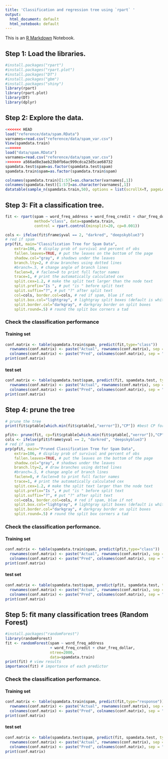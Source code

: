 ```yaml
---
title: 'Classification and regression tree using `rpart` '
output:
  html_document: default
  html_notebook: default
---
```


This is an [R Markdown](http://rmarkdown.rstudio.com) Notebook. 

## Step 1: Load the libraries.
```r
#install.packages("rpart")
#install.packages("rpart.plot")
#install.packages("DT")
#install.packages("gbm")
#install.packages("shiny")
library(rpart)
library(rpart.plot)
library(DT)
library(dplyr)
```

## Step 2: Explore the data.
```r
<<<<<<< HEAD
load("reference/data/spam.RData")
varnames=read.csv("reference/data/spam_var.csv")
View(spamdata.train)
=======
load("data/spam.RData")
varnames=read.csv("reference/data/spam_var.csv")
>>>>>>> a566ad8e3aeb23b0fb6ac999cdca23d5cae68732
spamdata.test$spam=as.factor(spamdata.test$spam)
spamdata.train$spam=as.factor(spamdata.train$spam)

colnames(spamdata.train)[1:57]=as.character(varnames[,1])
colnames(spamdata.test)[1:57]=as.character(varnames[,1])
datatable(sample_n(spamdata.train,50), options = list(scrollX=T, pageLength = 10))
```

## Step 3: Fit a classification tree.
```r
fit <- rpart(spam ~ word_freq_address + word_freq_credit + char_freq_dollar,
  	         method="class", data=spamdata.train,
             control = rpart.control(minsplit=20, cp=0.001))

cols <- ifelse(fit$frame$yval == 2, "darkred", "deepskyblue3")
# red if spam
prp(fit, main="Classification Tree for Spam Data",
    extra=106, # display prob of survival and percent of obs
    fallen.leaves=TRUE, # put the leaves on the bottom of the page
    shadow.col="gray", # shadows under the leaves
    branch.lty=2, # draw branches using dotted lines
    #branch=.5, # change angle of branch lines
    faclen=0, # faclen=0 to print full factor names
    trace=1, # print the automatically calculated cex
    split.cex=1.2, # make the split text larger than the node text
    split.prefix="Is ", # put "is " before split text
    split.suffix="?", # put "?" after split text
    col=cols, border.col=cols, # red if spam, blue if not
    split.box.col="lightgray", # lightgray split boxes (default is white)
    split.border.col="darkgray", # darkgray border on split boxes
    split.round=.5) # round the split box corners a tad
```

### Check the classification performance
#### Training set
```r
conf.matrix <- table(spamdata.train$spam, predict(fit,type="class"))
  rownames(conf.matrix) <- paste("Actual", rownames(conf.matrix), sep = ":")
  colnames(conf.matrix) <- paste("Pred", colnames(conf.matrix), sep = ":")
print(conf.matrix)
```
#### test set
```r
conf.matrix <- table(spamdata.test$spam, predict(fit, spamdata.test, type="class"))
  rownames(conf.matrix) <- paste("Actual", rownames(conf.matrix), sep = ":")
  colnames(conf.matrix) <- paste("Pred", colnames(conf.matrix), sep = ":")
print(conf.matrix)
```

## Step 4: prune the tree
```r
# prune the tree 
print(fit$cptable[which.min(fit$cptable[,"xerror"]),"CP"]) #best CP for pruning the tree.

pfit<- prune(fit, cp=fit$cptable[which.min(fit$cptable[,"xerror"]),"CP"])
cols <- ifelse(pfit$frame$yval == 2, "darkred", "deepskyblue3")
# red if spam
prp(pfit, main="Pruned Classification Tree for Spam Data",
    extra=106, # display prob of survival and percent of obs
    fallen.leaves=TRUE, # put the leaves on the bottom of the page
    shadow.col="gray", # shadows under the leaves
    branch.lty=2, # draw branches using dotted lines
    #branch=.5, # change angle of branch lines
    faclen=0, # faclen=0 to print full factor names
    trace=1, # print the automatically calculated cex
    split.cex=1.2, # make the split text larger than the node text
    split.prefix="Is ", # put "is " before split text
    split.suffix="?", # put "?" after split text
    col=cols, border.col=cols, # red if spam, blue if not
    split.box.col="lightgray", # lightgray split boxes (default is white)
    split.border.col="darkgray", # darkgray border on split boxes
    split.round=.5) # round the split box corners a tad
```

### Check the classification performance. 
#### Training set
```r
conf.matrix <- table(spamdata.train$spam, predict(pfit,type="class"))
  rownames(conf.matrix) <- paste("Actual", rownames(conf.matrix), sep = ":")
  colnames(conf.matrix) <- paste("Pred", colnames(conf.matrix), sep = ":")
print(conf.matrix)
```
#### test set
```r
conf.matrix <- table(spamdata.test$spam, predict(pfit, spamdata.test, type="class"))
  rownames(conf.matrix) <- paste("Actual", rownames(conf.matrix), sep = ":")
  colnames(conf.matrix) <- paste("Pred", colnames(conf.matrix), sep = ":")
print(conf.matrix)
```

## Step 5: fit many classification trees (Random Forest)

```r
#install.packages("randomForest")
library(randomForest)
fit <- randomForest(spam ~ word_freq_address 
                    + word_freq_credit + char_freq_dollar,
                    ntree=2000,
  	                data=spamdata.train)
print(fit) # view results 
importance(fit) # importance of each predictor
```

### Check the classification performance. 
#### Training set
```r
conf.matrix <- table(spamdata.train$spam, predict(fit,type="response"))
  rownames(conf.matrix) <- paste("Actual", rownames(conf.matrix), sep = ":")
  colnames(conf.matrix) <- paste("Pred", colnames(conf.matrix), sep = ":")
print(conf.matrix)
```
#### test set
```r
conf.matrix <- table(spamdata.test$spam, predict(fit, spamdata.test, type="response"))
  rownames(conf.matrix) <- paste("Actual", rownames(conf.matrix), sep = ":")
  colnames(conf.matrix) <- paste("Pred", colnames(conf.matrix), sep = ":")
print(conf.matrix)
```
